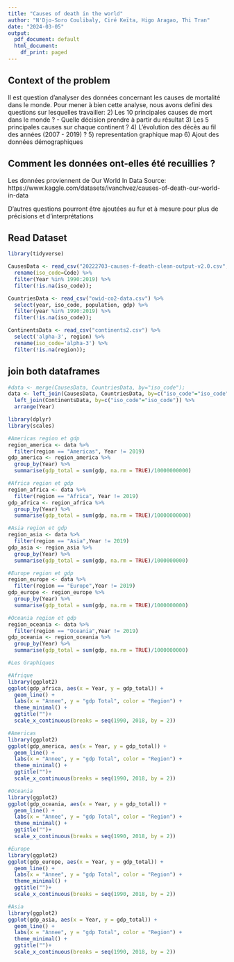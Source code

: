 ```yaml
---
title: "Causes of death in the world"
author: "N'Djo-Soro Coulibaly, Ciré Keïta, Higo Aragao, Thi Tran"
date: "2024-03-05"
output:
  pdf_document: default
  html_document:
    df_print: paged
---
```


## Context of the problem
  Il est question d'analyser des données concernant les causes de mortalité dans le monde. Pour mener à bien cette analyse, nous avons defini des questions sur lesquelles travailler:
  2) Les 10 principales causes de mort dans le monde ? 
    - Quelle décision prendre à partir du résultat
  3) Les 5 principales causes sur chaque continent ? 
  4) L'évolution des décès au fil des années (2007 - 2019) ?
  5) representation graphique map
  6) Ajout des données démographiques


## Comment les données ont-elles été recuillies ?
Les données proviennent de Our World In Data
Source: https://www.kaggle.com/datasets/ivanchvez/causes-of-death-our-world-in-data



D'autres questions pourront être ajoutées au fur et à mesure pour plus de précisions et d'interprétations


## Read Dataset

```r
library(tidyverse)

CausesData <- read_csv("20222703-causes-f-death-clean-output-v2.0.csv", show_col_types = FALSE) %>%
  rename(iso_code=Code) %>%
  filter(Year %in% 1990:2019) %>%
  filter(!is.na(iso_code));
```


```r
CountriesData <- read_csv("owid-co2-data.csv") %>%
  select(year, iso_code, population, gdp) %>%
  filter(year %in% 1990:2019) %>%
  filter(!is.na(iso_code));
```

```r
ContinentsData <- read_csv("continents2.csv") %>%
  select('alpha-3', region) %>%
  rename(iso_code='alpha-3') %>%
  filter(!is.na(region));
```

## join both dataframes
```r
#data <- merge(CausesData, CountriesData, by="iso_code");
data <- left_join(CausesData, CountriesData, by=c("iso_code"="iso_code", "Year"="year")) %>%
  left_join(ContinentsData, by=c("iso_code"="iso_code")) %>%
  arrange(Year)
```


```r
library(dplyr)
library(scales)

#Americas region et gdp
region_america <- data %>%
  filter(region == "Americas", Year != 2019)
gdp_america <- region_america %>%
  group_by(Year) %>%
  summarise(gdp_total = sum(gdp, na.rm = TRUE)/10000000000)

#Africa region et gdp
region_africa <- data %>%
  filter(region == "Africa", Year != 2019)
gdp_africa <- region_africa %>%
  group_by(Year) %>%
  summarise(gdp_total = sum(gdp, na.rm = TRUE)/10000000000)

#Asia region et gdp
region_asia <- data %>%
  filter(region == "Asia",Year != 2019)
gdp_asia <- region_asia %>%
  group_by(Year) %>%
  summarise(gdp_total = sum(gdp, na.rm = TRUE)/1000000000)

#Europe region et gdp
region_europe <- data %>%
  filter(region == "Europe",Year != 2019)
gdp_europe <- region_europe %>%
  group_by(Year) %>%
  summarise(gdp_total = sum(gdp, na.rm = TRUE)/1000000000)

#Oceania region et gdp
region_oceania <- data %>%
  filter(region == "Oceania",Year != 2019)
gdp_oceania <- region_oceania %>%
  group_by(Year) %>%
  summarise(gdp_total = sum(gdp, na.rm = TRUE)/1000000000)
```

```r
#Les Graphiques

#Afrique 
library(ggplot2)
ggplot(gdp_africa, aes(x = Year, y = gdp_total)) +
  geom_line() +
  labs(x = "Annee", y = "gdp Total", color = "Region") +
  theme_minimal() +
  ggtitle("")+
  scale_x_continuous(breaks = seq(1990, 2018, by = 2))
```
```r
#Americas 
library(ggplot2)
ggplot(gdp_america, aes(x = Year, y = gdp_total)) +
  geom_line() +
  labs(x = "Annee", y = "gdp Total", color = "Region") +
  theme_minimal() +
  ggtitle("")+
  scale_x_continuous(breaks = seq(1990, 2018, by = 2))
```
```r
#Oceania
library(ggplot2)
ggplot(gdp_oceania, aes(x = Year, y = gdp_total)) +
  geom_line() +
  labs(x = "Annee", y = "gdp Total", color = "Region") +
  theme_minimal() +
  ggtitle("")+
  scale_x_continuous(breaks = seq(1990, 2018, by = 2))
```
```r
#Europe 
library(ggplot2)
ggplot(gdp_europe, aes(x = Year, y = gdp_total)) +
  geom_line() +
  labs(x = "Annee", y = "gdp Total", color = "Region") +
  theme_minimal() +
  ggtitle("")+
  scale_x_continuous(breaks = seq(1990, 2018, by = 2))
```

```r
#Asia
library(ggplot2)
ggplot(gdp_asia, aes(x = Year, y = gdp_total)) +
  geom_line() +
  labs(x = "Annee", y = "gdp Total", color = "Region") +
  theme_minimal() +
  ggtitle("")+
  scale_x_continuous(breaks = seq(1990, 2018, by = 2))
```

